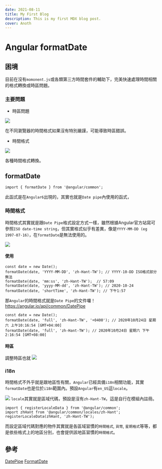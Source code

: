 ```yaml
---
date: 2021-08-11
title: My First Blog
description: This is my first MDX blog post.
cover: Anoth
---
```



# Angular formatDate

## 困境
目前在沒有`momonent.js`或各類第三方時間套件的輔助下，完美快速處理時間相關的格式轉換或時區問題。

### 主要問題
* 時區問題

![](https://i.imgur.com/1R4Vwhd.png)

在不同瀏覽器的時間格式如果沒有特別嚴謹，可能導致時區錯誤。

* 時間格式

![](https://i.imgur.com/YMabgAb.png)

各種時間格式轉換。


## formatDate

```typescript=
import { formatDate } from '@angular/common';
```

此函式是在`Angular6`出現的，其實也就是`Date pipe`內使用的函式，


### 時間格式

時間格式其實就是跟`Date Pipe`格式設定方式一樣，雖然根據Angular官方站寫可參照`ISO date-time string`，但其實格式似乎有差異，像是`YYYY-MM-DD (eg 1997-07-16)`，在`formatDate`是無法使用的。

![](https://i.imgur.com/w0dEhme.png)

#### 使用
```typescript=
const date = new Date();
formatDate(date, 'YYYY-MM-DD', 'zh-Hant-TW'); // YYYY-10-DD ISO格式部分無法
formatDate(date, 'mm:ss', 'zh-Hant-TW');  // 57:09
formatDate(date, 'yyyy-MM-dd', 'zh-Hant-TW'); // 2020-10-24
formatDate(date, 'shortTime', 'zh-Hant-TW'); // 下午1:57
```

那`Angular`的時間格式就是`Date Pipe`的文件囉！
https://angular.io/api/common/DatePipe

```typescript=
const date = new Date();
formatDate(date, 'full', 'zh-Hant-TW', '+0400'); // 2020年10月24日 星期六 上午10:16:54 [GMT+04:00]
formatDate(date, 'full', 'zh-Hant-TW'); // 2020年10月24日 星期六 下午2:16:54 [GMT+08:00]
```

#### 時區
調整時區也就
![](https://i.imgur.com/UgaQQRY.png)


### i18n
時間格式不外乎就是跟地區性有關，`Angular`已經具備`i18n`相關功能，其實`formatDate`也是位於`i18n`範圍內。預設`Angular`有`en_US`這`locale`。

![](https://i.imgur.com/myxl0Do.png)
`locale`其實就是區域代碼，預設是沒有`zh-Hant-TW`，這是自行在模組內註冊。

```typescript=
import { registerLocaleData } from '@angular/common';
import zhHant from '@angular/common/locales/zh-Hant';
registerLocaleData(zhHant, 'zh-Hant-TW');
```

而設定區域代碼對應的物件其實就是各區域習慣的`時間格式`, `貨幣`, `星期格式`等等，都是依些格式上的地區分別，也會提供該地區習慣的`時間格式`。


## 參考
[DatePipe](https://angular.io/api/common/DatePipe)
[FormatDate](https://angular.io/api/common/formatDate)


